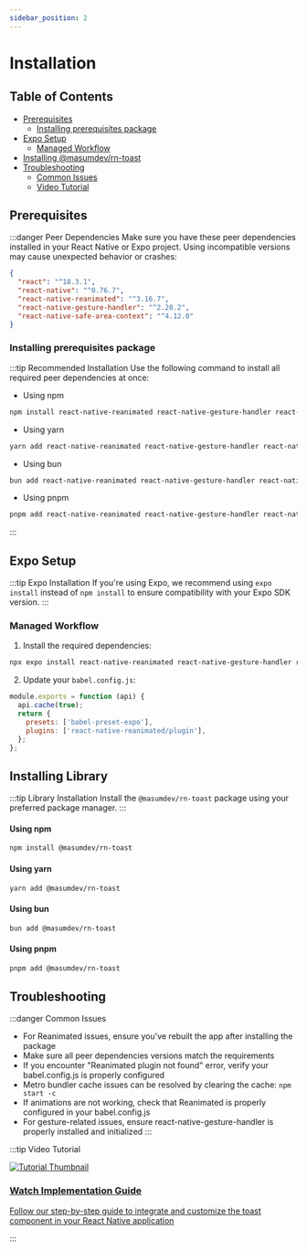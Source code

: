 ```yaml
---
sidebar_position: 2
---
```


# Installation

## Table of Contents
- [Prerequisites](#prerequisites)
  - [Installing prerequisites package](#installing-prerequisites-package)
- [Expo Setup](#expo-setup)
  - [Managed Workflow](#managed-workflow)
- [Installing @masumdev/rn-toast](#installing-masumdevrn-toast)
- [Troubleshooting](#troubleshooting)
  - [Common Issues](#common-issues)
  - [Video Tutorial](#video-tutorial)

## Prerequisites

:::danger Peer Dependencies
Make sure you have these peer dependencies installed in your React Native or Expo project. Using incompatible versions may cause unexpected behavior or crashes:

```json
{
  "react": "^18.3.1",
  "react-native": "^0.76.7",
  "react-native-reanimated": "^3.16.7",
  "react-native-gesture-handler": "^2.20.2",
  "react-native-safe-area-context": "^4.12.0"
}
```

### Installing prerequisites package

:::tip Recommended Installation
Use the following command to install all required peer dependencies at once:

- Using npm
```bash
npm install react-native-reanimated react-native-gesture-handler react-native-safe-area-context
```
- Using yarn
```bash
yarn add react-native-reanimated react-native-gesture-handler react-native-safe-area-context
```
- Using bun
```bash
bun add react-native-reanimated react-native-gesture-handler react-native-safe-area-context
```
- Using pnpm
```bash
pnpm add react-native-reanimated react-native-gesture-handler react-native-safe-area-context
```
:::

## Expo Setup

:::tip Expo Installation
If you're using Expo, we recommend using `expo install` instead of `npm install` to ensure compatibility with your Expo SDK version.
:::

### Managed Workflow

1. Install the required dependencies:

```bash
npx expo install react-native-reanimated react-native-gesture-handler react-native-safe-area-context
```

2. Update your `babel.config.js`:

```js
module.exports = function (api) {
  api.cache(true);
  return {
    presets: ['babel-preset-expo'],
    plugins: ['react-native-reanimated/plugin'],
  };
};
```

## Installing Library

:::tip Library Installation
Install the `@masumdev/rn-toast` package using your preferred package manager.
:::

#### Using npm

```bash
npm install @masumdev/rn-toast
```

#### Using yarn

```bash
yarn add @masumdev/rn-toast
```

#### Using bun

```bash
bun add @masumdev/rn-toast
```

#### Using pnpm

```bash
pnpm add @masumdev/rn-toast
```

## Troubleshooting

:::danger Common Issues
- For Reanimated issues, ensure you've rebuilt the app after installing the package
- Make sure all peer dependencies versions match the requirements
- If you encounter "Reanimated plugin not found" error, verify your babel.config.js is properly configured
- Metro bundler cache issues can be resolved by clearing the cache: `npm start -c`
- If animations are not working, check that Reanimated is properly configured in your babel.config.js
- For gesture-related issues, ensure react-native-gesture-handler is properly installed and initialized
:::

:::tip Video Tutorial
<div style={{ display: 'flex', flexDirection: 'column', marginTop: '20px', marginBottom: '20px' }}>
  <a href="/docs/rn-toast/tutorial#video-tutorial" style={{ textDecoration: 'none' }}>
    <div style={{ textAlign: 'center', padding: '20px', border: '1px solid #e0e0e0', borderRadius: '8px', width: '100%', background: 'rgb(187, 196, 185)' }}>
      <img src="https://img.youtube.com/vi/ytdpXMd1fqU/maxresdefault.jpg" alt="Tutorial Thumbnail" style={{ width: '100%', borderRadius: '4px', marginBottom: '15px' }} />
      <h3 style={{ margin: '0', color: 'rgb(38, 121, 67)' }}>Watch Implementation Guide</h3>
      <p style={{ margin: '10px 0 0', color: 'rgb(51, 54, 51)' }}>Follow our step-by-step guide to integrate and customize the toast component in your React Native application</p>
    </div>
  </a>
</div>
:::